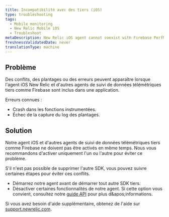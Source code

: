 ```yaml
---
title: Incompatibilité avec des tiers (iOS)
type: troubleshooting
tags:
  - Mobile monitoring
  - New Relic Mobile iOS
  - Troubleshoot
metaDescription: New Relic iOS agent cannot coexist with Firebase PerfMon SDK
freshnessValidatedDate: never
translationType: machine
---
```


## Problème

Des conflits, des plantages ou des erreurs peuvent apparaître lorsque l'agent iOS New Relic et d'autres agents de suivi de données télémétriques tiers comme Firebase sont inclus dans une application.

Erreurs connues :

* Crash dans les fonctions instrumentées.
* Échec de la capture du log des plantages.

## Solution

Notre agent iOS et d'autres agents de suivi de données télémétriques tiers comme Firebase ne doivent pas être activés en même temps. Nous vous recommandons d'activer uniquement l'un ou l'autre pour éviter ce problème.

S'il n'est pas possible de supprimer l'autre SDK, vous pouvez suivre certaines étapes pour éviter ces conflits.

* Démarrez notre agent avant de démarrer tout autre SDK tiers.
* Désactiver certaines fonctionnalités de notre agent. Si cette option vous convient, consultez notre [guide API](/docs/mobile-monitoring/new-relic-mobile/mobile-sdk/configure-settings/) pour plus d&amp;apos;informations.

Si vous avez besoin d'aide supplémentaire, obtenez de l'aide sur [support.newrelic.com](https://support.newrelic.com).